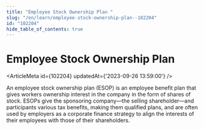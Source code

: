 ```yaml
---
title: "Employee Stock Ownership Plan "
slug: "/en/learn/employee-stock-ownership-plan--102204"
id: "102204"
hide_table_of_contents: true
---
```



# Employee Stock Ownership Plan 

<ArticleMeta id={102204} updatedAt={'2023-09-26 13:59:00'} />
<div className='border-solid border-b border-t-0 my-4 border-[var(--ifm-color-gray-300)]' />

An employee stock ownership plan (ESOP) is an employee benefit plan that gives workers ownership interest in the company in the form of shares of stock. ESOPs give the sponsoring company—the selling shareholder—and participants various tax benefits, making them qualified plans, and are often used by employers as a corporate finance strategy to align the interests of their employees with those of their shareholders.
